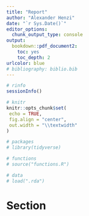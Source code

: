```yaml
---
title: "Report"
author: "Alexander Henzi"
date: "`r Sys.Date()`"
editor_options:
  chunk_output_type: console
output:
  bookdown::pdf_document2:
    toc: yes
    toc_depth: 2
urlcolor: blue
# bibliography: biblio.bib
---
```


```r
# rinfo
sessionInfo()

# knitr
knitr::opts_chunk$set(
 echo = TRUE,
 fig.align = "center",
 out.width = "\\textwidth"
)

# packages
# library(tidyverse)

# functions
# source("functions.R")

# data
# load(".rda")
```

\newpage

# Section
